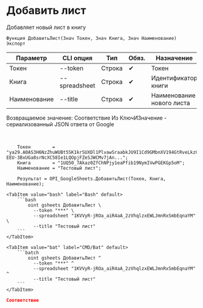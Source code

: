 ﻿---
sidebar_position: 1
description: Добавить лист и другие функции для работы с Google Sheets в Открытом пакете интеграций - бесплатной open-source библиотеке интеграций для 1С:Предприятие 8, OneScript и CLI
keywords: [1C, 1С, 1С:Предприятие, 1С:Предприятие 8.3, API, Интеграция, Сервисы, Обмен, OneScript, CLI, Google Sheets]
---


# Добавить лист
 Добавляет новый лист в книгу



`Функция ДобавитьЛист(Знач Токен, Знач Книга, Знач Наименование) Экспорт`

  | Параметр | CLI опция | Тип | Обяз. | Назначение |
  |-|-|-|-|-|
  | Токен | --token | Строка | &#x2714; | Токен |
  | Книга | --spreadsheet | Строка | &#x2714; | Идентификатор книги |
  | Наименование | --title | Строка | &#x2714; | Наименование нового листа |

  
  Возвращаемое значение:   Соответствие Из КлючИЗначение - сериализованный JSON ответа от Google

<br/>




```bsl title="Пример использования для 1С:Предприятие/OneScript"
    Токен        = "ya29.A0AS3H6NzZhuWUBt5SK1krSUXDl1PlvawSraabkJU9I1Cd9GMbnXV194GtRveLkzC4TFqpg8CjFqwe1CqV-EEU-3BxUGa8srNcXC58Ie1LQOpjFZeSJWCMv7jAn...";
    Книга        = "1UQ50_7Akaz0ZfChNPjy1eaPfib19NymIVwPGEKGp5oM";
    Наименование = "Тестовый лист";

    Результат = OPI_GoogleSheets.ДобавитьЛист(Токен, Книга, Наименование);
```
    

 <Tabs>
  
    <TabItem value="bash" label="Bash" default>
        ```bash
            oint gsheets ДобавитьЛист \
              --token "***" \
              --spreadsheet "1KVVyR-jROa_aiR4aA_2zVhqlzxEWLJmnRxSmbEqnaYM" \
              --title "Тестовый лист"
        ```
    </TabItem>
  
    <TabItem value="bat" label="CMD/Bat" default>
        ```batch
            oint gsheets ДобавитьЛист ^
              --token "***" ^
              --spreadsheet "1KVVyR-jROa_aiR4aA_2zVhqlzxEWLJmnRxSmbEqnaYM" ^
              --title "Тестовый лист"
        ```
    </TabItem>
</Tabs>


```json title="Результат"
Соответствие
```
